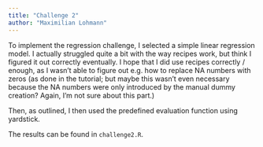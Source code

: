 ```yaml
---
title: "Challenge 2"
author: "Maximilian Lohmann"
---
```


To implement the regression challenge, I selected a simple linear regression model.
I actually struggled quite a bit with the way recipes work, but think I figured it out correctly eventually.
I hope that I did use recipes correctly / enough, as I wasn't able to figure out e.g. how to replace NA numbers with zeros (as done in the tutorial; but maybe this wasn't even necessary because the NA numbers were only introduced by the manual dummy creation? Again, I'm not sure about this part.)

Then, as outlined, I then used the predefined evaluation function using yardstick.

The results can be found in `challenge2.R`.